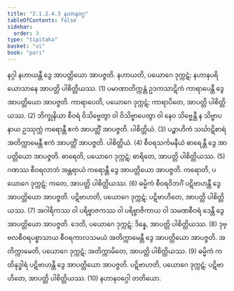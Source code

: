```yaml
---
title: "2.1.2.4.3 နဟာနဝဂ္ဂ"
tableOfContents: false
sidebar:
  order: 3
type: "tipitaka"
basket: "vi"
book: "pari"
---
```



<DynamicBreadcrumb />

<Division number="233" book="pari" e="ch" v="5" p="133">

<Paragraph number="899" book="pari">
နဂ္ဂါ နဟာယန္တီ ဒွေ အာပတ္တိယော အာပဇ္ဇတိ. နဟာယတိ, ပယောဂေ ဒုက္ကဋံ; နဟာနပရိယောသာနေ အာပတ္တိ ပါစိတ္တိယဿ. (1)
</Paragraph>

<Paragraph number="900" book="pari">
ပမာဏာတိက္ကန္တံ ဥဒကသာဋိကံ ကာရာပေန္တီ ဒွေ အာပတ္တိယော အာပဇ္ဇတိ. ကာရာပေတိ, ပယောဂေ ဒုက္ကဋံ; ကာရာပိတေ, အာပတ္တိ ပါစိတ္တိယဿ. (2)
</Paragraph>

<Paragraph number="901" book="pari">
ဘိက္ခုနိယာ စီဝရံ ဝိသိဗ္ဗေတွာ ဝါ ဝိသိဗ္ဗာပေတွာ ဝါ နေဝ သိဗ္ဗေန္တီ န သိဗ္ဗာပနာယ ဥဿုက္ကံ ကရောန္တီ ဧကံ အာပတ္တိံ အာပဇ္ဇတိ. ပါစိတ္တိယံ. (3)
</Paragraph>

<Paragraph number="902" book="pari">
ပဉ္စာဟိကံ သင်္ဃာဋိစာရံ အတိက္ကာမေန္တီ ဧကံ အာပတ္တိံ အာပဇ္ဇတိ. ပါစိတ္တိယံ. (4)
</Paragraph>

<Paragraph number="903" book="pari">
စီဝရသင်္ကမနီယံ ဓာရေန္တီ ဒွေ အာပတ္တိယော အာပဇ္ဇတိ. ဓာရေတိ, ပယောဂေ ဒုက္ကဋံ; ဓာရိတေ, အာပတ္တိ ပါစိတ္တိယဿ. (5)
</Paragraph>

<Paragraph number="904" book="pari">
ဂဏဿ စီဝရလာဘံ အန္တရာယံ ကရောန္တီ ဒွေ အာပတ္တိယော အာပဇ္ဇတိ. ကရောတိ, ပယောဂေ ဒုက္ကဋံ; ကတေ, အာပတ္တိ ပါစိတ္တိယဿ. (6)
</Paragraph>

<Paragraph number="905" book="pari">
ဓမ္မိကံ စီဝရဝိဘင်္ဂံ ပဋိဗာဟန္တီ ဒွေ အာပတ္တိယော အာပဇ္ဇတိ. ပဋိဗာဟတိ, ပယောဂေ ဒုက္ကဋံ; ပဋိဗာဟိတေ, အာပတ္တိ ပါစိတ္တိယဿ. (7)
</Paragraph>

<Paragraph number="906" book="pari">
အဂါရိကဿ ဝါ ပရိဗ္ဗာဇကဿ ဝါ ပရိဗ္ဗာဇိကာယ ဝါ သမဏစီဝရံ ဒေန္တီ ဒွေ အာပတ္တိယော အာပဇ္ဇတိ. ဒေတိ, ပယောဂေ ဒုက္ကဋံ; ဒိန္နေ, အာပတ္တိ ပါစိတ္တိယဿ. (8)
</Paragraph>

<Paragraph number="907" book="pari">
ဒုဗ္ဗလစီဝရပစ္စာသာယ စီဝရကာလသမယံ အတိက္ကာမေန္တီ ဒွေ အာပတ္တိယော အာပဇ္ဇတိ. အတိက္ကာမေတိ, ပယောဂေ ဒုက္ကဋံ; အတိက္ကာမိတေ, အာပတ္တိ ပါစိတ္တိယဿ. (9)
</Paragraph>

<Paragraph number="908" book="pari">
ဓမ္မိကံ ကထိနုဒ္ဓါရံ ပဋိဗာဟန္တီ ဒွေ အာပတ္တိယော အာပဇ္ဇတိ. ပဋိဗာဟတိ, ပယောဂေ ဒုက္ကဋံ; ပဋိဗာဟိတေ, အာပတ္တိ ပါစိတ္တိယဿ. (10)

</Paragraph>
</Division>

<Paragraph number="909" type="center" book="pari">
နဟာနဝဂ္ဂေါ တတိယော.
</Paragraph>